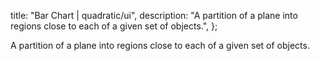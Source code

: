 
  title: "Bar Chart | quadratic/ui",
  description: "A partition of a plane into regions close to each of a given set of objects.",
};

<Title>Bar Chart</Title>
<Description>A partition of a plane into regions close to each of a given set of objects.</Description>
<ComponentPreview id="visxBarChart" previewContainerClassName="p-0 md:p-0" />